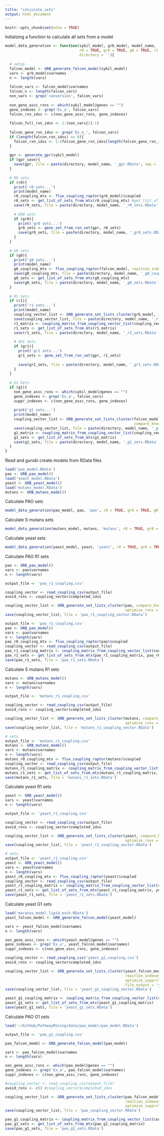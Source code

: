 ```yaml
---
title: "calculate_sets"
output: html_document
---
```


```r
knitr::opts_chunk$set(echo = TRUE)
```


Initialzing a function to calculate all sets from a model

```r
model_data_generation <- function(sybil_model, grb_model, model_name,
                                  r0 = TRUE, gr0 = TRUE, g0 = TRUE, r1 = TRUE, gr1 = TRUE, g1 = TRUE, gpr_save = FALSE, cores = 1,
                                  directory = ''){
  
  # setup
  falcon_model <- GRB_generate_falcon_model(sybil_model)
  vars <- grb_model$varnames
  n <- length(vars)
  
  falcon_vars <- falcon_model$varnames
  falcon_n <- length(falcon_vars)
  non_vars <- grep('conversion', falcon_vars)
  
  non_gene_assc_rxns <- which(sybil_model@genes == "")
  gene_indexes <- grep('Ex_a', falcon_vars)
  falcon_rxn_idxs <- c(non_gene_assc_rxns, gene_indexes)
  
  falcon_full_rxn_idxs <- 1:(non_vars[1]-1)
  
  falcon_gene_rxn_idxs <- grep('Ex_a_', falcon_vars)
  if (length(falcon_rxn_idxs) == 0){
    falcon_rxn_idxs <- 1:(falcon_gene_rxn_idxs[length(falcon_gene_rxn_idxs)])
  }
  
  gpr <- generate_gpr(sybil_model)
  if (gpr_save){
    save(gpr, file = paste(directory, model_name, '_gpr.RData', sep = ''))
  }
  
  # R0 sets
  if (r0){
    print('r0 sets...')
    print(model_name)
    r0_coupling_mtx <- flux_coupling_raptor(grb_model)$coupled
    r0_sets <- get_list_of_sets_from_mtx(r0_coupling_mtx) #get_list_of_sets(return_couples(r0_coupling_mtx))
    save(r0_sets, file = paste(directory, model_name, '_r0_sets.RData', sep = ''))
    
    # GR0 sets
    if (gr0){
      print('gr0 sets...')
      gr0_sets <- gene_set_from_rxn_set(gpr, r0_sets)
      save(gr0_sets, file = paste(directory, model_name, '_gr0_sets.RData', sep = ''))
    }
  }
  
  # G0 sets
  if (g0){
    print('g0 sets...')
    print(model_name)
    g0_coupling_mtx <- flux_coupling_raptor(falcon_model, reaction_indexes = falcon_rxn_idxs)$coupled
    save(g0_coupling_mtx, file = paste(directory, model_name, '_g0_coupling_mtx.RData', sep = ''))
    g0_sets <- get_list_of_sets_from_mtx(g0_coupling_mtx)
    save(g0_sets, file = paste(directory, model_name, '_g0_sets.RData', sep = ''))
  }
  
  # R1 Sets
  if (r1){
    print('r1 sets...')
    print(model_name)
    coupling_vector_list <- GRB_generate_set_lists_cluster(grb_model, 1:n, compare_known_init_sets = TRUE, optimize_suppr=TRUE, cores = cores)
    save(coupling_vector_list, file = paste(directory, model_name, '_r1_coupling_vector_list.RData', sep = ''))
    r1_matrix <- coupling_matrix_from_coupling_vector_list(coupling_vector_list, n, vars) #coupling_matrix_from_array(mutans_coupling_array)
    r1_sets <- get_list_of_sets_from_mtx(r1_matrix)
    save(r1_sets, file = paste(directory, model_name, '_r1_sets.RData', sep = ''))
    
    # GR1 Sets
    if (gr1){
      print('gr1 sets...')
      gr1_sets <- gene_set_from_rxn_set(gpr, r1_sets)
      
      save(gr1_sets, file = paste(directory, model_name, '_gr1_sets.RData', sep = ''))
    }
  }
  
  # G1 Sets
  if (g1){
    non_gene_assc_rxns <- which(sybil_model@genes == "")
    gene_indexes <- grep('Ex_a', falcon_vars)
    suppr_indexes <- c(non_gene_assc_rxns, gene_indexes)
    
    print('g1 sets...')
    print(model_name)
    coupling_vector_list <- GRB_generate_set_lists_cluster(falcon_model, suppression_idxs = suppr_indexes, reaction_indexes = suppr_indexes,
                                                           compare_known_init_sets = TRUE, optimize_suppr=TRUE, cores = cores)
    save(coupling_vector_list, file = paste(directory, model_name, '_g1_coupling_vector_list.RData', sep = ''))
    g1_matrix <- coupling_matrix_from_coupling_vector_list(coupling_vector_list, falcon_n, falcon_vars)
    g1_sets <- get_list_of_sets_from_mtx(g1_matrix)
    save(g1_sets, file = paste(directory, model_name, '_g1_sets.RData', sep = ''))
  }
}

```

Read and gurobi create models from RData files

```r
load('pao_model.RData')
pao <- GRB_pao_model()
load('yeast_model.RData')
yeast <- GRB_yeast_model()
load('mutans_model.RData')
mutans <- GRB_mutans_model()
```

Calculate PAO sets

```r
model_data_generation(pao_model, pao, 'pao', r0 = TRUE, gr0 = TRUE, g0 = TRUE, r1 = FALSE, gr1 = FALSE, g1 = FALSE)
```

Calculate S mutans sets

```r
model_data_generation(mutans_model, mutans, 'mutans', r0 = TRUE, gr0 = FALSE, g0 = TRUE, r1 = FALSE, gr1 = FALSE, g1 = FALSE)
```

Calculate yeast sets

```r
model_data_generation(yeast_model, yeast, 'yeast', r0 = TRUE, gr0 = TRUE, g0 = TRUE, r1 = FALSE, gr1 = FALSE, g1 = FALSE)
```

Calculate PAO R1 sets

```r
pao <- GRB_pao_model()
vars <- pao$varnames
n <- length(vars)

output_file <- 'pao_r1_coupling.csv'

coupling_vector <- read_coupling_csv(output_file)
avoid_rxns <- coupling_vector$completed_idxs

coupling_vector_list <- GRB_generate_set_lists_cluster(pao, compare_known_init_sets = TRUE, optimize_suppr=TRUE, 
                                                       optimize_rxns = TRUE, cores = 8, avoid_idxs = avoid_rxns, file_output = output_file)
save(coupling_vector_list, file = 'pao_r1_coupling_vector.RData')

output_file <- 'pao_r1_coupling.csv'
pao <- GRB_pao_model()
vars <- pao$varnames
n <- length(vars)
pao_r0_coupling_mtx <- flux_coupling_raptor(pao)$coupled
coupling_vector <- read_coupling_csv(output_file)
pao_r1_coupling_matrix <- coupling_matrix_from_coupling_vector_list(coupling_vector$coupling_vector, n, vars)
pao_r1_sets <- get_list_of_sets_from_mtx(pao_r1_coupling_matrix, pao_r0_coupling_mtx)
save(pao_r1_sets, file = 'pao_r1_sets.RData')

```

Calculate S mutans R1 sets

```r
mutans <- GRB_mutans_model()
vars <- mutans$varnames
n <- length(vars)

output_file <- 'mutans_r1_coupling.csv'

coupling_vector <- read_coupling_csv(output_file)
avoid_rxns <- coupling_vector$completed_idxs

coupling_vector_list <- GRB_generate_set_lists_cluster(mutans, compare_known_init_sets = TRUE, optimize_suppr=TRUE, 
                                                       optimize_rxns = TRUE, cores = 8, avoid_idxs = avoid_rxns, file_output = output_file)
save(coupling_vector_list, file = 'mutans_r1_coupling_vector.RData')

# sets
output_file <- 'mutans_r1_coupling.csv'
mutans <- GRB_mutans_model()
vars <- mutans$varnames
n <- length(vars)
mutans_r0_coupling_mtx <- flux_coupling_raptor(mutans)$coupled
coupling_vector <- read_coupling_csv(output_file)
mutans_r1_coupling_matrix <- coupling_matrix_from_coupling_vector_list(coupling_vector$coupling_vector, n, vars)
mutans_r1_sets <- get_list_of_sets_from_mtx(mutans_r1_coupling_matrix, mutans_r0_coupling_mtx)
save(mutans_r1_sets, file = 'mutans_r1_sets.RData')

```

Calculate yeast R1 sets

```r
yeast <- GRB_yeast_model()
vars <- yeast$varnames
n <- length(vars)

output_file <- 'yeast_r1_coupling.csv'

coupling_vector <- read_coupling_csv(output_file)
avoid_rxns <- coupling_vector$completed_idxs

coupling_vector_list <- GRB_generate_set_lists_cluster(yeast, compare_known_init_sets = TRUE, optimize_suppr=TRUE, 
                                                       optimize_rxns = TRUE, cores = 8, avoid_idxs = avoid_rxns, file_output = output_file)
save(coupling_vector_list, file = 'yeast_r1_coupling_vector.RData')

# sets
output_file <- 'yeast_r1_coupling.csv'
yeast <- GRB_yeast_model()
vars <- yeast$varnames
n <- length(vars)
yeast_r0_coupling_mtx <- flux_coupling_raptor(yeast)$coupled
coupling_vector <- read_coupling_csv(output_file)
yeast_r1_coupling_matrix <- coupling_matrix_from_coupling_vector_list(coupling_vector$coupling_vector, n, vars)
yeast_r1_sets <- get_list_of_sets_from_mtx(yeast_r1_coupling_matrix, yeast_r0_coupling_mtx)
save(yeast_r1_sets, file = 'yeast_r1_sets.RData')

```

Calculate yeast G1 sets

```r
load('maranas_model_lipid_exch.RData')
yeast_falcon_model <- GRB_generate_falcon_model(yeast_model)

vars <- yeast_falcon_model$varnames
n <- length(vars)

non_gene_assc_rxns <- which(yeast_model@genes == "")
gene_indexes <- grep('Ex_a', yeast_falcon_model$varnames)
suppr_indexes <- c(non_gene_assc_rxns, gene_indexes)

coupling_vector <- read_coupling_csv('yeast_g1_coupling.csv')
avoid_rxns <- coupling_vector$completed_idxs

coupling_vector_list <- GRB_generate_set_lists_cluster(yeast_falcon_model, suppression_idxs = suppr_indexes, 
                                                       reaction_indexes = suppr_indexes, compare_known_init_sets = TRUE, 
                                                       optimize_suppr=TRUE, cores = 6, avoid_idxs = avoid_rxns, 
                                                       file_output = 'yeast_g1_coupling.csv')
save(coupling_vector_list, file = 'yeast_g1_coupling_vector.RData')

yeast_g1_coupling_matrix <- coupling_matrix_from_coupling_vector_list(coupling_vector$coupling_vector, n, vars)
yeast_g1_sets <- get_list_of_sets_from_mtx(yeast_g1_coupling_matrix)
save(yeast_g1_sets, file = 'yeast_g1_sets.RData')

```

Calculate PAO G1 sets

```r
load('~/GitHub/PathwayMining/data/pao_model/pao_model.RData')

output_file <- 'pao_g1_coupling.csv'

pao_falcon_model <- GRB_generate_falcon_model(pao_model)

vars <- pao_falcon_model$varnames
n <- length(vars)

non_gene_assc_rxns <- which(pao_model@genes == "")
gene_indexes <- grep('Ex_a', pao_falcon_model$varnames)
suppr_indexes <- c(non_gene_assc_rxns, gene_indexes)

#coupling_vector <- read_coupling_csv(output_file)
avoid_rxns <- c() #coupling_vector$completed_idxs

coupling_vector_list <- GRB_generate_set_lists_cluster(pao_falcon_model, suppression_idxs = suppr_indexes, 
                                                       reaction_indexes = suppr_indexes, compare_known_init_sets = TRUE, 
                                                       optimize_suppr=TRUE, cores = 6, avoid_idxs = avoid_rxns, file_output = output_file)
save(coupling_vector_list, file = 'pao_coupling_vector.RData')

pao_g1_coupling_matrix <- coupling_matrix_from_coupling_vector_list(coupling_vector$coupling_vector, n, vars)
pao_g1_sets <- get_list_of_sets_from_mtx(pao_g1_coupling_matrix)
save(pao_g1_sets, file = 'pao_g1_sets.RData')

```

